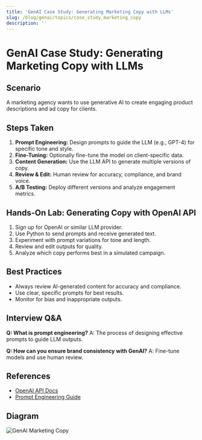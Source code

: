 ```yaml
---
title: 'GenAI Case Study: Generating Marketing Copy with LLMs'
slug: /blog/genai/topics/case_study_marketing_copy
description: ''
---
```

# GenAI Case Study: Generating Marketing Copy with LLMs

## Scenario
A marketing agency wants to use generative AI to create engaging product descriptions and ad copy for clients.

## Steps Taken
1. **Prompt Engineering:** Design prompts to guide the LLM (e.g., GPT-4) for specific tone and style.
2. **Fine-Tuning:** Optionally fine-tune the model on client-specific data.
3. **Content Generation:** Use the LLM API to generate multiple versions of copy.
4. **Review & Edit:** Human review for accuracy, compliance, and brand voice.
5. **A/B Testing:** Deploy different versions and analyze engagement metrics.

## Hands-On Lab: Generating Copy with OpenAI API
1. Sign up for OpenAI or similar LLM provider.
2. Use Python to send prompts and receive generated text.
3. Experiment with prompt variations for tone and length.
4. Review and edit outputs for quality.
5. Analyze which copy performs best in a simulated campaign.

## Best Practices
- Always review AI-generated content for accuracy and compliance.
- Use clear, specific prompts for best results.
- Monitor for bias and inappropriate outputs.

## Interview Q&A
**Q: What is prompt engineering?**
A: The process of designing effective prompts to guide LLM outputs.

**Q: How can you ensure brand consistency with GenAI?**
A: Fine-tune models and use human review.

## References
- [OpenAI API Docs](https://platform.openai.com/docs/)
- [Prompt Engineering Guide](https://www.promptingguide.ai/)

## Diagram
![GenAI Marketing Copy](https://www.promptingguide.ai/assets/genai-marketing.png)
